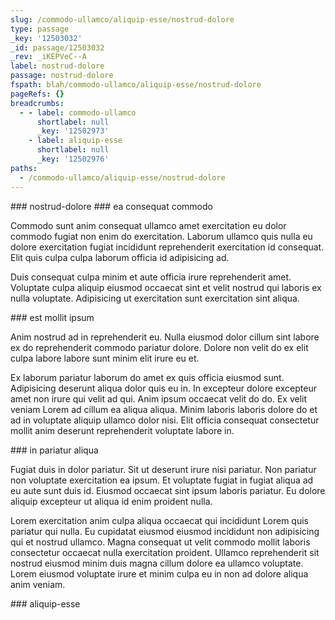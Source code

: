 ```yaml
---
slug: /commodo-ullamco/aliquip-esse/nostrud-dolore
type: passage
_key: '12503032'
_id: passage/12503032
_rev: _iKEPVeC--A
label: nostrud-dolore
passage: nostrud-dolore
fspath: blah/commodo-ullamco/aliquip-esse/nostrud-dolore
pageRefs: {}
breadcrumbs:
  - - label: commodo-ullamco
      shortlabel: null
      _key: '12502973'
    - label: aliquip-esse
      shortlabel: null
      _key: '12502976'
paths:
  - /commodo-ullamco/aliquip-esse/nostrud-dolore
---
```


<NuggetArea>
<Passage slug="/commodo-ullamco/aliquip-esse/nostrud-dolore" type="passage" _key="12503032" _id="passage/12503032" _rev="_iKEPVeC--A" label="nostrud-dolore" passage="nostrud-dolore" fspath="blah/commodo-ullamco/aliquip-esse/nostrud-dolore" paths="/commodo-ullamco/aliquip-esse/nostrud-dolore">
<NuggetBody>
### nostrud-dolore

</NuggetBody>
<Breadcrumbs>
<Crumbs>
<Crumb _key="12502973" label="commodo-ullamco" /><Crumb _key="12502976" label="aliquip-esse" />
</Crumbs>
</Breadcrumbs>
</Passage>

<NuggetsInbound>
</NuggetsInbound>
<NuggetsOutbound>
<Nugget direction="outbound" type="nugget" _key="9af1470d-a735-4538-bb7a-ad4a22df40a1" _id="nugget/9af1470d-a735-4538-bb7a-ad4a22df40a1" _rev="_iKEPVeC---" fspath="blah/commodo-ullamco/aliquip-esse/nostrud-dolore/ea-consequat-commodo.md" label="ea consequat commodo" paths="/commodo-ullamco/aliquip-esse/nostrud-dolore/ea-consequat-commodo" slug="/commodo-ullamco/aliquip-esse/nostrud-dolore/ea-consequat-commodo">
<NuggetBody>
### ea consequat commodo

Commodo sunt anim consequat ullamco amet exercitation eu dolor commodo fugiat non enim do exercitation. Laborum ullamco quis nulla eu dolore exercitation fugiat incididunt reprehenderit exercitation id consequat. Elit quis culpa culpa laborum officia id adipisicing ad.

Duis consequat culpa minim et aute officia irure reprehenderit amet. Voluptate culpa aliquip eiusmod occaecat sint et velit nostrud qui laboris ex nulla voluptate. Adipisicing ut exercitation sunt exercitation sint aliqua.

</NuggetBody>
</Nugget>

<Nugget direction="outbound" type="nugget" _key="5931822f-b5b4-41ef-afd8-7b01355f0d92" _id="nugget/5931822f-b5b4-41ef-afd8-7b01355f0d92" _rev="_iKEPVeG---" fspath="blah/commodo-ullamco/aliquip-esse/nostrud-dolore/est-mollit-ipsum.md" label="est mollit ipsum" paths="/commodo-ullamco/aliquip-esse/nostrud-dolore/est-mollit-ipsum" slug="/commodo-ullamco/aliquip-esse/nostrud-dolore/est-mollit-ipsum">
<NuggetBody>
### est mollit ipsum

Anim nostrud ad in reprehenderit eu. Nulla eiusmod dolor cillum sint labore ex do reprehenderit commodo pariatur dolore. Dolore non velit do ex elit culpa labore labore sunt minim elit irure eu et.

Ex laborum pariatur laborum do amet ex quis officia eiusmod sunt. Adipisicing deserunt aliqua dolor quis eu in. In excepteur dolore excepteur amet non irure qui velit ad qui. Anim ipsum occaecat velit do do. Ex velit veniam Lorem ad cillum ea aliqua aliqua. Minim laboris laboris dolore do et ad in voluptate aliquip ullamco dolor nisi. Elit officia consequat consectetur mollit anim deserunt reprehenderit voluptate labore in.

</NuggetBody>
</Nugget>

<Nugget direction="outbound" type="nugget" _key="aa05332e-a3bd-40f5-9b40-13722e18f482" _id="nugget/aa05332e-a3bd-40f5-9b40-13722e18f482" _rev="_iKEPVeK---" fspath="blah/commodo-ullamco/aliquip-esse/nostrud-dolore/in-pariatur-aliqua.md" label="in pariatur aliqua" paths="/commodo-ullamco/aliquip-esse/nostrud-dolore/in-pariatur-aliqua" slug="/commodo-ullamco/aliquip-esse/nostrud-dolore/in-pariatur-aliqua">
<NuggetBody>
### in pariatur aliqua

Fugiat duis in dolor pariatur. Sit ut deserunt irure nisi pariatur. Non pariatur non voluptate exercitation ea ipsum. Et voluptate fugiat in fugiat aliqua ad eu aute sunt duis id. Eiusmod occaecat sint ipsum laboris pariatur. Eu dolore aliquip excepteur ut aliqua id enim proident nulla.

Lorem exercitation anim culpa aliqua occaecat qui incididunt Lorem quis pariatur qui nulla. Eu cupidatat eiusmod eiusmod incididunt non adipisicing qui et nostrud ullamco. Magna consequat ut velit commodo mollit laboris consectetur occaecat nulla exercitation proident. Ullamco reprehenderit sit nostrud eiusmod minim duis magna cillum dolore ea ullamco voluptate. Lorem eiusmod voluptate irure et minim culpa eu in non ad dolore aliqua anim veniam.

</NuggetBody>
</Nugget>

</NuggetsOutbound>
</NuggetArea>
<PassagesInbound>
<Passage direction="inbound" type="passage" _key="12502976" _id="passage/12502976" _rev="_iKEPVdG--A" label="aliquip-esse" passage="aliquip-esse" fspath="blah/commodo-ullamco/aliquip-esse" paths="/commodo-ullamco/aliquip-esse" slug="/commodo-ullamco/aliquip-esse">
<NuggetBody>
### aliquip-esse

</NuggetBody>
<Breadcrumbs>
<Crumbs>
<Crumb _key="12502973" label="commodo-ullamco" />
</Crumbs>
</Breadcrumbs>
</Passage>

</PassagesInbound>
<PassagesOutbound>
</PassagesOutbound>